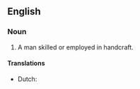 {{also|handicraftsman}}
==English==

===Noun===
{{en-noun|head=[[handi]]-[[craftsman]]|handi-craftsmen}}

# A man skilled or employed in handcraft.
#: {{rfquotek|en|Francis Bacon}}

====Translations====
{{trans-top|man skilled or employed in handicraft}}
* Dutch: {{t+|nl|ambachtsman|m}}
{{trans-mid}}
{{trans-bottom}}